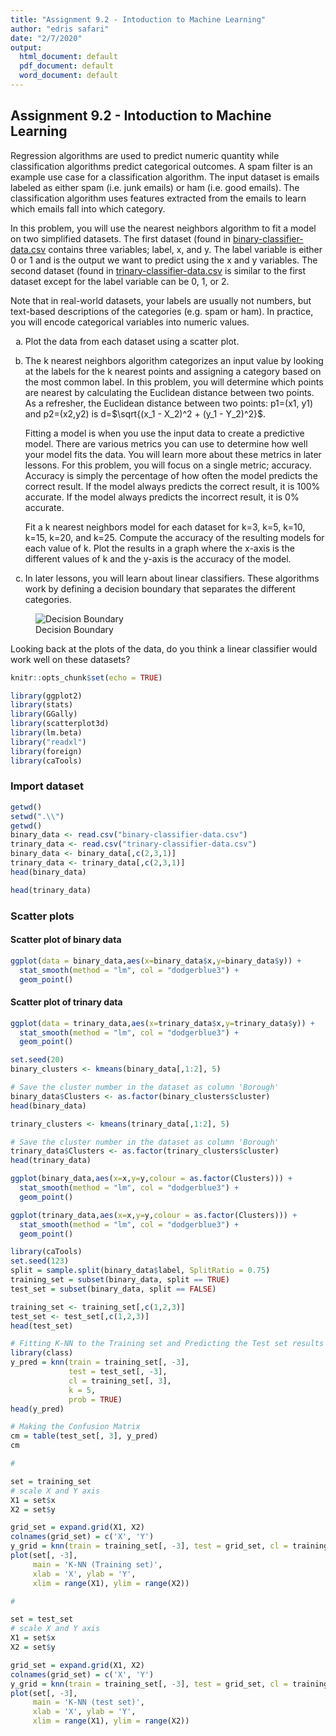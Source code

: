 ```yaml
---
title: "Assignment 9.2 - Intoduction to Machine Learning"
author: "edris safari"
date: "2/7/2020"
output:
  html_document: default
  pdf_document: default
  word_document: default
---
```


## Assignment 9.2 - Intoduction to Machine Learning
Regression algorithms are used to predict numeric quantity while classification algorithms predict categorical outcomes. A spam filter is an example use case for a classification algorithm. The input dataset is emails labeled as either spam (i.e. junk emails) or ham (i.e. good emails). The classification algorithm uses features extracted from the emails to learn which emails fall into which category.

In this problem, you will use the nearest neighbors algorithm to fit a model on two simplified datasets. The first dataset (found in [binary-classifier-data.csv](binary-classifier-data.csv) contains three variables; label, x, and y. The label variable is either 0 or 1 and is the output we want to predict using the x and y variables. The second dataset (found in [trinary-classifier-data.csv](trinary-classifier-data.csv) is similar to the first dataset except for the label variable can be 0, 1, or 2.

Note that in real-world datasets, your labels are usually not numbers, but text-based descriptions of the categories (e.g. spam or ham). In practice, you will encode categorical variables into numeric values.

a. Plot the data from each dataset using a scatter plot.

b. The k nearest neighbors algorithm categorizes an input value by looking at the labels for the k nearest points and assigning a category based on the most common label. In this problem, you will determine which points are nearest by calculating the Euclidean distance between two points. As a refresher, the Euclidean distance between two points: p1=(x1, y1) and p2=(x2,y2) is d=$\sqrt{(x_1 - X_2)^2 + (y_1 - Y_2)^2}$.

   Fitting a model is when you use the input data to create a predictive model. There are various metrics you can use to determine how well your model fits the data. You will learn more about these metrics in later lessons. For this problem, you will focus on a single metric; accuracy. Accuracy is simply the percentage of how often the model predicts the correct result. If the model always predicts the correct result, it is 100% accurate. If the model always predicts the incorrect result, it is 0% accurate.
 
   Fit a k nearest neighbors model for each dataset for k=3, k=5, k=10, k=15, k=20, and k=25. Compute the accuracy of the resulting models for each value of k. Plot the results in a graph where the x-axis is the different values of k and the y-axis is the accuracy of the model.

c. In later lessons, you will learn about linear classifiers. These algorithms work by defining a decision boundary that separates the different categories.

![Decision Boundary](DecisionBoundary.png)

Looking back at the plots of the data, do you think a linear classifier would work well on these datasets?

 

```r
knitr::opts_chunk$set(echo = TRUE)
```

```r
library(ggplot2)
library(stats)
library(GGally)
library(scatterplot3d)
library(lm.beta)
library("readxl")
library(foreign)
library(caTools)
```
### Import dataset

```r
getwd()
setwd(".\\")
getwd()
binary_data <- read.csv("binary-classifier-data.csv")
trinary_data <- read.csv("trinary-classifier-data.csv")
binary_data <- binary_data[,c(2,3,1)]
trinary_data <- trinary_data[,c(2,3,1)]
head(binary_data)
```
```r
head(trinary_data)
```
### Scatter plots
#### Scatter plot of binary data
```r
ggplot(data = binary_data,aes(x=binary_data$x,y=binary_data$y)) +
  stat_smooth(method = "lm", col = "dodgerblue3") +
  geom_point()
```

#### Scatter plot of trinary data
```r
ggplot(data = trinary_data,aes(x=trinary_data$x,y=trinary_data$y)) +
  stat_smooth(method = "lm", col = "dodgerblue3") +
  geom_point()
```
```r
set.seed(20)
binary_clusters <- kmeans(binary_data[,1:2], 5)

# Save the cluster number in the dataset as column 'Borough'
binary_data$Clusters <- as.factor(binary_clusters$cluster)
head(binary_data)
```
```r
trinary_clusters <- kmeans(trinary_data[,1:2], 5)

# Save the cluster number in the dataset as column 'Borough'
trinary_data$Clusters <- as.factor(trinary_clusters$cluster)
head(trinary_data)
```
```r
ggplot(binary_data,aes(x=x,y=y,colour = as.factor(Clusters))) +
  stat_smooth(method = "lm", col = "dodgerblue3") +
  geom_point()
```
```r
ggplot(trinary_data,aes(x=x,y=y,colour = as.factor(Clusters))) +
  stat_smooth(method = "lm", col = "dodgerblue3") +
  geom_point()
```
```r
library(caTools)
set.seed(123)
split = sample.split(binary_data$label, SplitRatio = 0.75)
training_set = subset(binary_data, split == TRUE)
test_set = subset(binary_data, split == FALSE)

training_set <- training_set[,c(1,2,3)]
test_set <- test_set[,c(1,2,3)]
head(test_set)

```


```r
# Fitting K-NN to the Training set and Predicting the Test set results
library(class)
y_pred = knn(train = training_set[, -3],
             test = test_set[, -3],
             cl = training_set[, 3],
             k = 5,
             prob = TRUE)
head(y_pred)
```
```r
# Making the Confusion Matrix
cm = table(test_set[, 3], y_pred)
cm
```

```r
# 

set = training_set
# scale X and Y axis
X1 = set$x
X2 = set$y

grid_set = expand.grid(X1, X2)
colnames(grid_set) = c('X', 'Y')
y_grid = knn(train = training_set[, -3], test = grid_set, cl = training_set[, 3], k = 5)
plot(set[, -3],
     main = 'K-NN (Training set)',
     xlab = 'X', ylab = 'Y',
     xlim = range(X1), ylim = range(X2))


```


```r
# 

set = test_set
# scale X and Y axis
X1 = set$x
X2 = set$y

grid_set = expand.grid(X1, X2)
colnames(grid_set) = c('X', 'Y')
y_grid = knn(train = training_set[, -3], test = grid_set, cl = training_set[, 3], k = 5)
plot(set[, -3],
     main = 'K-NN (test set)',
     xlab = 'X', ylab = 'Y',
     xlim = range(X1), ylim = range(X2))
```

```r
```


```r
```